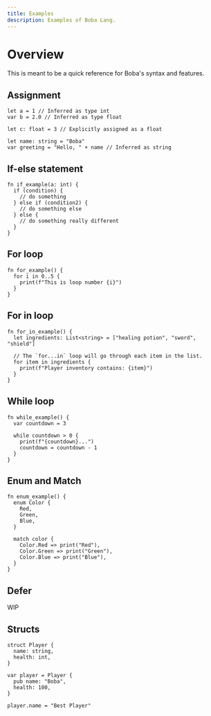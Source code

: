 ```yaml
---
title: Examples
description: Examples of Boba Lang.
---
```


# Overview

This is meant to be a quick reference for Boba's syntax and features. 

## Assignment
```boba
let a = 1 // Inferred as type int
var b = 2.0 // Inferred as type float

let c: float = 3 // Explicitly assigned as a float

let name: string = "Boba"
var greeting = "Hello, " + name // Inferred as string
```

## If-else statement

```boba
fn if_example(a: int) {
  if (condition) {
    // do something
  } else if (condition2) {
    // do something else
  } else {
    // do something really different
  }
}
```

## For loop

```boba
fn for_example() {
  for i in 0..5 {
    print(f"This is loop number {i}")
  }
}
```

## For in loop
```boba
fn for_in_example() {
  let ingredients: List<string> = ["healing potion", "sword", "shield"]

  // The `for...in` loop will go through each item in the list.
  for item in ingredients {
    print(f"Player inventory contains: {item}")
  }
}
```

## While loop
```boba
fn while_example() {
  var countdown = 3

  while countdown > 0 {
    print(f"{countdown}...")
    countdown = countdown - 1
  }
}
```

## Enum and Match
```boba
fn enum_example() {
  enum Color {
    Red,
    Green,
    Blue,
  }

  match color {
    Color.Red => print("Red"),
    Color.Green => print("Green"), 
    Color.Blue => print("Blue"),
  }
}
```
## Defer

WIP

## Structs

```boba
struct Player {
  name: string,
  health: int,
}

var player = Player {
  pub name: "Boba",
  health: 100,
}

player.name = "Best Player"
```